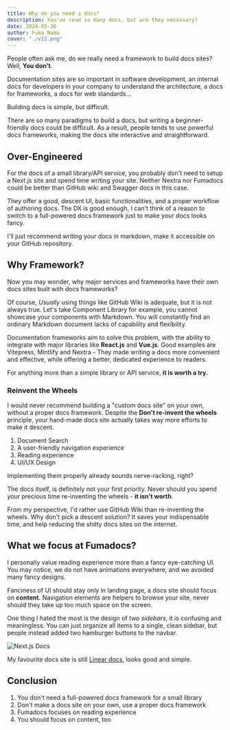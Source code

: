 ```yaml
---
title: Why do you need a docs?
description: You've read so many docs, but are they necessary?
date: 2024-05-26
author: Fuma Nama
cover: "./v12.png"
---
```


People often ask me, do we really need a framework to build docs sites? Well, **You don't**.

Documentation sites are so important in software development,
an internal docs for developers in your company to understand the architecture,
a docs for frameworks,
a docs for web standards...

Building docs is simple, but difficult.

There are so many paradigms to build a docs, but writing a beginner-friendly docs could be difficult.
As a result, people tends to use powerful docs frameworks, making the docs site interactive and straightforward.

## Over-Engineered

For the docs of a small library/API service, you probably don't need to setup a Next.js site and spend time writing your site.
Neither Nextra nor Fumadocs could be better than GitHub wiki and Swagger docs in this case.

They offer a good, descent UI, basic functionalities, and a proper workflow of authoring docs.
The DX is good enough, I can't think of a reason to switch to a full-powered docs framework just to make your docs looks fancy.

I'll just recommend writing your docs in markdown, make it accessible on your GitHub repository.

## Why Framework?

Now you may wonder, why major services and frameworks have their own docs sites built with docs frameworks?

Of course, _Usually_ using things like GitHub Wiki is adequate, but it is not always true.
Let's take Component Library for example, you cannot showcase your components with Markdown.
You will constantly find an ordinary Markdown document lacks of capability and flexibility.

Documentation frameworks aim to solve this problem, with the ability to integrate with major libraries like **React.js** and **Vue.js**.
Good examples are Vitepress, Mintlify and Nextra - They made writing a docs more convenient and effective, while offering a better, dedicated experience to readers.

For anything more than a simple library or API service, **it is worth a try.**

### Reinvent the Wheels

I would never recommend building a "custom docs site" on your own, without a proper docs framework.
Despite the **Don't re-invent the wheels** principle, your hand-made docs site actually takes way more efforts to make it descent.

1. Document Search
2. A user-friendly navigation experience
3. Reading experience
4. UI/UX Design

Implementing them properly already sounds nerve-racking, right?

The docs itself, is definitely not your first priority. Never should you spend your precious time re-inventing the wheels - **it isn't worth**.

From my perspective, I'd rather use GitHub Wiki than re-inventing the wheels.
Why don't pick a descent solution? It saves your indispensable time, and help reducing the shitty docs sites on the internet.

## What we focus at Fumadocs?

I personally value reading experience more than a fancy eye-catching UI.
You may notice, we do not have animations everywhere, and we avoided many fancy designs.

Fanciness of UI should stay only in landing page, a docs site should focus on **content.**
Navigation elements are helpers to browse your site, never should they take up too much space on the screen.

One thing I hated the most is the design of _two sidebars_, it is confusing and meaningless.
You can just organize all items to a single, clean sidebar, but people instead added two hamburger buttons to the navbar.

<div className='mx-auto max-w-[400px]'>

![Next.js Docs](./img.png)

</div>

My favourite docs site is still [Linear docs](https://linear.app/docs), looks good and simple.

## Conclusion

1. You don't need a full-powered docs framework for a small library
2. Don't make a docs site on your own, use a proper docs framework
3. Fumadocs focuses on reading experience
4. You should focus on content, too
